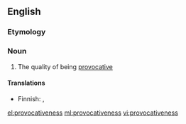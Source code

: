 ==English==

===Etymology===
{{suffix|en|provocative|ness}}

===Noun===
{{en-noun|-}}

# The quality of being [[provocative]]

====Translations====
{{trans-top|quality}}
* Finnish: {{t+|fi|provokatorisuus}}, {{t+|fi|provokatiivisuus}}
{{trans-mid}}
{{trans-bottom}}

[[el:provocativeness]]
[[ml:provocativeness]]
[[vi:provocativeness]]